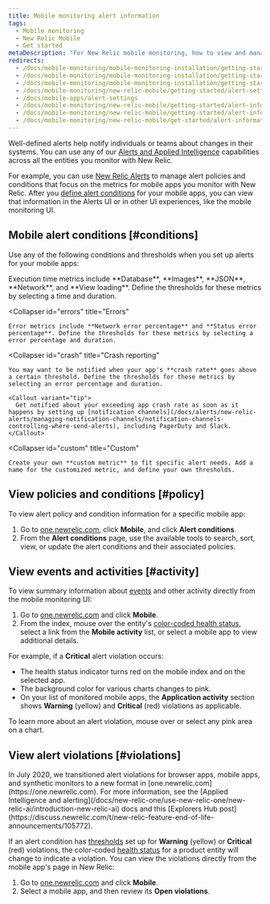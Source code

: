 ```yaml
---
title: Mobile monitoring alert information
tags:
  - Mobile monitoring
  - New Relic Mobile
  - Get started
metaDescription: "For New Relic mobile monitoring, how to view and manage alert policies, conditions, violations, and other activity and events."
redirects:
  - /docs/mobile-monitoring/mobile-monitoring-installation/getting-started/view-mobile-apps-alert-policies-conditions
  - /docs/mobile-monitoring/mobile-monitoring-installation/getting-started/view-mobile-apps-alert-information
  - /docs/mobile-monitoring/mobile-monitoring-installation/getting-started/alert-information-mobile
  - /docs/mobile-monitoring/new-relic-mobile/getting-started/alert-settings-mobile-apps
  - /docs/mobile-apps/alert-settings
  - /docs/mobile-monitoring/new-relic-mobile/getting-started/alert-information-mobile
  - /docs/mobile-monitoring/new-relic-mobile/getting-started/alert-information-new-relic-mobile
  - /docs/mobile-monitoring/new-relic-mobile/get-started/alert-information-new-relic-mobile
---
```


Well-defined alerts help notify individuals or teams about changes in their systems. You can use any of our [Alerts and Applied Intelligence](/docs/alerts-applied-intelligence) capabilities across all the entities you monitor with New Relic.

For example, you can use [New Relic Alerts](/docs/alerts-applied-intelligence/new-relic-alerts/get-started/introduction-alerts) to manage alert policies and conditions that focus on the metrics for mobile apps you monitor with New Relic. After you [define alert conditions](/docs/alerts-applied-intelligence/new-relic-alerts/alert-conditions/create-alert-conditions) for your mobile apps, you can view that information in the Alerts UI or in other UI experiences, like the mobile monitoring UI.

## Mobile alert conditions [#conditions]

Use any of the following conditions and thresholds when you set up alerts for your mobile apps:

<CollapserGroup>
  <Collapser
    id="execution"
    title="Execution time"
  >
    Execution time metrics include **Database**, **Images**, **JSON**, **Network**, and **View loading**. Define the thresholds for these metrics by selecting a time and duration.
  </Collapser>

  <Collapser
    id="errors"
    title="Errors"
  >
    Error metrics include **Network error percentage** and **Status error percentage**. Define the thresholds for these metrics by selecting a error percentage and duration.
  </Collapser>

  <Collapser
    id="crash"
    title="Crash reporting"
  >
    You may want to be notified when your app's **crash rate** goes above a certain threshold. Define the thresholds for these metrics by selecting an error percentage and duration.

    <Callout variant="tip">
      Get notified about your exceeding app crash rate as soon as it happens by setting up [notification channels](/docs/alerts/new-relic-alerts/managing-notification-channels/notification-channels-controlling-where-send-alerts), including PagerDuty and Slack.
    </Callout>
  </Collapser>

  <Collapser
    id="custom"
    title="Custom"
  >
    Create your own **custom metric** to fit specific alert needs. Add a name for the customized metric, and define your own thresholds.
  </Collapser>
</CollapserGroup>

## View policies and conditions [#policy]

To view alert policy and condition information for a specific mobile app:

1. Go to [one.newrelic.com](https://one.newrelic.com), click **Mobile**, and click **Alert conditions**.
2. From the **Alert conditions** page, use the available tools to search, sort, view, or update the alert conditions and their associated policies.

## View events and activities [#activity]

To view summary information about [events](/docs/alerts/new-relic-alerts-beta/getting-started/alerts-glossary#event) and other activity directly from the mobile monitoring UI:

1. Go to [one.newrelic.com](https://one.newrelic.com) and click **Mobile**.
2. From the index, mouse over the entity's [color-coded health status](/docs/alerts/new-relic-alerts-beta/getting-started/alerts-glossary#health-status), select a link from the **Mobile activity** list, or select a mobile app to view additional details.

For example, if a **Critical** alert violation occurs:

* The health status indicator turns red on the mobile index and on the selected app.
* The background color for various charts changes to pink.
* On your list of monitored mobile apps, the **Application activity** section shows **Warning** (yellow) and **Critical** (red) violations as applicable.

To learn more about an alert violation, mouse over or select any pink area on a chart.

## View alert violations [#violations]

<Callout variant="important">
  In July 2020, we transitioned alert violations for browser apps, mobile apps, and synthetic monitors to a new format in [one.newrelic.com](https://one.newrelic.com). For more information, see the [Applied Intelligence and alerting](/docs/new-relic-one/use-new-relic-one/new-relic-ai/introduction-new-relic-ai) docs and this [Explorers Hub post](https://discuss.newrelic.com/t/new-relic-feature-end-of-life-announcements/105772).
</Callout>

If an alert condition has [thresholds](/docs/alerts/new-relic-alerts-beta/getting-started/alerts-glossary#alert-threshold) set up for **Warning** (yellow) or **Critical** (red) violations, the color-coded [health status](/docs/alerts/new-relic-alerts-beta/getting-started/alerts-glossary#health-status) for a product entity will change to indicate a violation. You can view the violations directly from the mobile app's page in New Relic:

1. Go to [one.newrelic.com](https://one.newrelic.com) and click **Mobile**.
2. Select a mobile app, and then review its **Open violations**.
